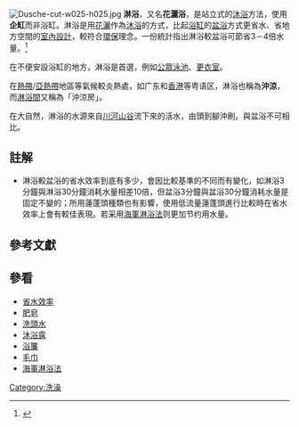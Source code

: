 {{noteTA
|1=zh-hans:花洒;zh-hk:花灑;zh-tw:蓮蓬頭;
|2=zh-hans:花洒浴;zh-hk:花灑浴;zh-tw:花灑浴;
|3=zh-hans:洗发水;zh-hk:洗頭水;zh-tw:洗髮精;
}}
{{Refimprove|time=2022-01-07T07:18:11+00:00}}
[[File:Dusche-cut-w025-h025.jpg|right]]
'''淋浴'''，又名'''花灑浴'''，是站立式的[[沐浴|沐浴]]方法，使用'''企缸'''而非浴缸。淋浴是用[[花灑|花灑]]作為[[沐浴|沐浴]]的方式，比起[[浴缸|浴缸]]的[[盆浴|盆浴]]方式更省水、省地方空間的[[室內設計|室內設計]]，較符合[[環保|環保]]理念。一份統計指出淋浴較盆浴可節省3－4倍{{fn|1}}水量。<ref>{{cite news|title=節水妙方|url=http://www.huf.org.tw/pu/pu17104.htm|author=記者會新聞稿|work=主婦聯盟會訊 第171期|publisher=主婦聯盟環境保護基金會}}{{dead link|date=2018年3月 |bot=InternetArchiveBot |fix-attempted=yes }}</ref>

在不便安設浴缸的地方，淋浴是首選，例如[[泳池|公眾泳池]]、[[更衣室|更衣室]]。

在[[熱帶|熱帶]]/[[亞熱帶|亞熱帶]]地區等氣候較炎熱處，如广东和[[香港|香港]]等粤语区，淋浴也稱為'''沖涼'''，而[[淋浴間|淋浴間]]又稱為「沖涼房」。

在大自然，淋浴的水源來自[[川|川]][[河|河]][[山谷|山谷]]流下來的活水，由頭到腳沖刷。與盆浴不可相比。

== 註解 ==
<div class="references-small">
* {{fnb|1}}淋浴較盆浴的省水效率到底有多少，會因比較基準的不同而有變化，如淋浴3分鐘與淋浴30分鐘消耗水量相差10倍，但盆浴3分鐘與盆浴30分鐘消耗水量是固定不變的；所用蓮蓬頭種類也有影響，使用低流量蓮蓬頭進行比較時在省水效率上會有較佳表現。若采用[[海軍淋浴法|海軍淋浴法]]则更加节约用水量。
</div>

== 參考文獻 ==
{{reflist}}

== 參看 ==
{{commonscat|showers}}
* [[省水效率|省水效率]]
* [[肥皂|肥皂]]
* [[洗頭水|洗頭水]]
* [[沐浴露|沐浴露]]
* [[浴簾|浴簾]]
* [[毛巾|毛巾]]
* [[海軍淋浴法|海軍淋浴法]]

{{Nudity}}
{{Authority control}}
[[Category:洗澡|Category:洗澡]]
{{life-stub}}